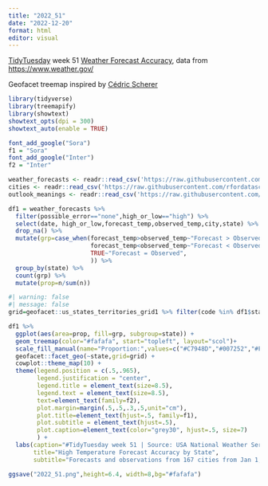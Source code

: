 ```yaml
---
title: "2022_51"
date: "2022-12-20"
format: html
editor: visual
---
```


[TidyTuesday](https://github.com/rfordatascience/tidytuesday) week 51 [Weather Forecast Accuracy](https://github.com/rfordatascience/tidytuesday/tree/master/data/2022/2022-12-20), data from [https://www.weather.gov/](https://www.weather.gov/) 

Geofacet treemap inspired by [Cédric Scherer](https://twitter.com/cedscherer/status/1379493675684786185)

```r
library(tidyverse)
library(treemapify)
library(showtext)
showtext_opts(dpi = 300)
showtext_auto(enable = TRUE)
```

```r
font_add_google("Sora")
f1 = "Sora"
font_add_google("Inter")
f2 = "Inter"
```

```r
weather_forecasts <- readr::read_csv('https://raw.githubusercontent.com/rfordatascience/tidytuesday/master/data/2022/2022-12-20/weather_forecasts.csv')
cities <- readr::read_csv('https://raw.githubusercontent.com/rfordatascience/tidytuesday/master/data/2022/2022-12-20/cities.csv')
outlook_meanings <- readr::read_csv('https://raw.githubusercontent.com/rfordatascience/tidytuesday/master/data/2022/2022-12-20/outlook_meanings.csv')
```

```r
df1 = weather_forecasts %>% 
  filter(possible_error=="none",high_or_low=="high") %>%
  select(date, high_or_low,forecast_temp,observed_temp,city,state) %>%
  drop_na() %>%
  mutate(grp=case_when(forecast_temp>observed_temp~"Forecast > Observed",
                       forecast_temp<observed_temp~"Forecast < Observed",
                       TRUE~"Forecast = Observed",
                       )) %>%
  group_by(state) %>%
  count(grp) %>%
  mutate(prop=n/sum(n))
```


```r
#| warning: false
#| message: false
grid=geofacet::us_states_territories_grid1 %>% filter(code %in% df1$state)

df1 %>% 
  ggplot(aes(area=prop, fill=grp, subgroup=state)) +
  geom_treemap(color="#fafafa", start="topleft", layout="scol")+
  scale_fill_manual(name="Proportion:",values=c("#C7948D","#007252","#FFC301")) +
  geofacet::facet_geo(~state,grid=grid) +
  cowplot::theme_map(10) +
  theme(legend.position = c(.5,.965),
        legend.justification = "center",
        legend.title = element_text(size=8.5),
        legend.text = element_text(size=8.5),
        text=element_text(family=f2),
        plot.margin=margin(.5,.5,.3,.5,unit="cm"),
        plot.title=element_text(hjust=.5, family=f1),
        plot.subtitle = element_text(hjust=.5),
        plot.caption=element_text(color="grey30", hjust=.5, size=7)
        ) +
  labs(caption="#TidyTuesday week 51 | Source: USA National Weather Service",
       title="High Temperature Forecast Accuracy by State",
       subtitle="Forecasts and observations from 167 cities from Jan 1, 2021 to May 30, 2022")

ggsave("2022_51.png",height=6.4, width=8,bg="#fafafa")
```

